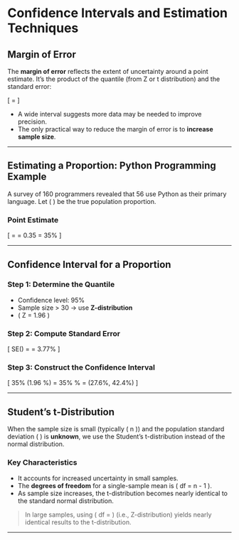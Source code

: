 # Confidence Intervals and Estimation Techniques

## Margin of Error

The **margin of error** reflects the extent of uncertainty around a point estimate. It’s the product of the quantile (from Z or t distribution) and the standard error:

\[
\text{Margin of Error} = \text{Quantile} \times \text{Standard Error}
\]

- A wide interval suggests more data may be needed to improve precision.
- The only practical way to reduce the margin of error is to **increase sample size**.

---

## Estimating a Proportion: Python Programming Example

A survey of 160 programmers revealed that 56 use Python as their primary language. Let \( \pi \) be the true population proportion.

### Point Estimate

\[
\hat{p} = \frac{56}{160} = 0.35 = 35\%
\]

---

## Confidence Interval for a Proportion

### Step 1: Determine the Quantile

- Confidence level: 95%
- Sample size > 30 → use **Z-distribution**
- \( Z = 1.96 \)

### Step 2: Compute Standard Error

\[
SE(\hat{p}) = \sqrt{ \frac{35 \times 65}{160} } = 3.77\%
\]

### Step 3: Construct the Confidence Interval

\[
35\% \pm (1.96 \times 3.77\%) = 35\% \pm 7.4\% = (27.6\%, 42.4\%)
\]

---

## Student’s t-Distribution

When the sample size is small (typically \( n \leq 30 \)) and the population standard deviation \( \sigma \) is **unknown**, we use the Student’s t-distribution instead of the normal distribution.

### Key Characteristics

- It accounts for increased uncertainty in small samples.
- The **degrees of freedom** for a single-sample mean is \( df = n - 1 \).
- As sample size increases, the t-distribution becomes nearly identical to the standard normal distribution.

> In large samples, using \( df = \infty \) (i.e., Z-distribution) yields nearly identical results to the t-distribution.

---
